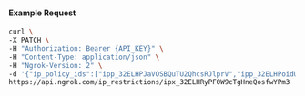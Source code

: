 #### Example Request

```bash
curl \
-X PATCH \
-H "Authorization: Bearer {API_KEY}" \
-H "Content-Type: application/json" \
-H "Ngrok-Version: 2" \
-d '{"ip_policy_ids":["ipp_32ELHPJaVOSBQuTU2QhcsRJlprV","ipp_32ELHPoidUOcUkdHNF8HmTkwkAa"]}' \
https://api.ngrok.com/ip_restrictions/ipx_32ELHRyPF0W9cTgHneQosfwYPm3
```
